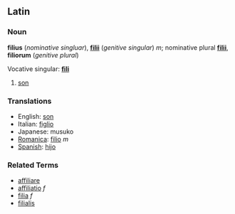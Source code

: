 ==Latin==
===Noun===
'''filius''' (''nominative singluar''), '''[[filii]]''' (''genitive singular'') ''m''; nominative plural '''[[filii]]''',  '''filiorum''' (''genitive plural'')

Vocative singular: '''[[fili]]'''

# [[son]]

===Translations===
*English: [[son]]
*Italian: [[figlio]]
*Japanese: musuko
*[[Romanica]]: [[filio]] ''m''
*[[Spanish]]: [[hijo]]

===Related Terms===
*[[affiliare]]
*[[affiliatio]] ''f''
*[[filia]] ''f''
*[[filialis]]